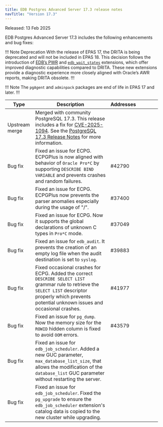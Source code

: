 ```yaml
---
title: EDB Postgres Advanced Server 17.3 release notes
navTitle: "Version 17.3"
---
```


Released: 13 Feb 2025

EDB Postgres Advanced Server 17.3 includes the following enhancements and bug fixes:

!!! Note Deprecation
With the release of EPAS 17, the DRITA is being deprecated and will not be included in EPAS 18. This decision follows the introduction of [EDB’s PWR](/pwr/latest/) and [`edb_wait_states`](/pg_extensions/wait_states/) extensions, which offer improved diagnostic capabilities compared to DRITA. These new extensions provide a diagnostic experience more closely aligned with Oracle’s AWR reports, making DRITA obsolete.
!!!

!!! Note 
The `pgAgent` and `adminpack` packages are end of life in EPAS 17 and later.
!!!

| Type           | Description                                                                                                                                                                                                                                                      | Addresses&nbsp;&nbsp;&nbsp;&nbsp;&nbsp;&nbsp;&nbsp;&nbsp;&nbsp;&nbsp;&nbsp;&nbsp;&nbsp;&nbsp;&nbsp; |
|----------------|------------------------------------------------------------------------------------------------------------------------------------------------------------------------------------------------------------------------------------------------------------------|-----------------------------------------------------------------------------------------------------|
| Upstream merge | Merged with community PostgreSQL 17.3. This release includes a fix for [CVE-2025-1094](https://www.postgresql.org/support/security/CVE-2025-1094/). See the [PostgreSQL 17.3 Release Notes](https://www.postgresql.org/docs/release/17.3/) for more information. |                                                                                                     |
| Bug&nbsp;fix   | Fixed an issue for ECPG. ECPGPlus is now aligned with behavior of `Oracle Pro*C` by supporting `DESCRIBE BIND VARIABLE` and prevents crashes and random failures.                                                                                                | #42790                                                                                              |
| Bug&nbsp;fix   | Fixed an issue for ECPG. ECPGPlus now prevents the parser anomalies especially during the usage of "/".                                                                                                                                                          | #37400                                                                                              |
| Bug&nbsp;fix   | Fixed an issue for ECPG. Now it supports the global declarations of unknown C types in `Pro*C` mode.                                                                                                                                                             | #37049                                                                                              |
| Bug&nbsp;fix   | Fixed an issue for `edb_audit`. It prevents the creation of an empty log file when the audit destination is set to `syslog`.                                                                                                                                     | #39883                                                                                              |
| Bug&nbsp;fix   | Fixed occasional crashes for ECPG. Added the correct `DESCRIBE SELECT LIST` grammar rule to retrieve the `SELECT LIST` descriptor properly which prevents potential unknown issues and occasional crashes.                                                       | #41977                                                                                              |
| Bug&nbsp;fix   | Fixed an issue for `pg_dump`. Now the memory size for the `ROWID` hidden column is fixed to avoid `OOM` errors.                                                                                                                                                  | #43579                                                                                              |
| Bug&nbsp;fix   | Fixed an issue for `edb_job_scheduler`. Added a new GUC parameter, `max_database_list_size`, that allows the modification of the `database_list` GUC parameter without restarting the server.                                                                    |                                                                                                     |
| Bug&nbsp;fix   | Fixed an issue for `edb_job_scheduler`. Fixed the `pg_upgrade` to ensure the `edb_job_scheduler` extension's catalog data is copied to the new cluster while upgrading.                                                                                          |                                                                                                     |